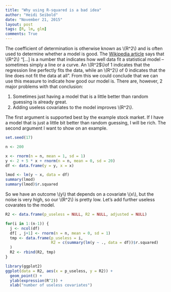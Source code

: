 ```yaml
---
title: "Why using R-squared is a bad idea"
author: "Heidi Seibold"
date: "November 21, 2015"
layout: post
tags: [R, lm, glm]
comments: True
---
```


The coefficient of determination is otherwise known as \\(R^2\\) and is often used to 
determine whether a model is good.
The [Wikipedia article](https://en.wikipedia.org/wiki/Coefficient_of_determination) 
says that \\(R^2\\) "[...]  is a number that indicates how well data fit a statistical model –
sometimes simply a line or a curve. An \\(R^2$\\)of 1 indicates that the regression line perfectly
fits the data, while an \\(R^2\\) of 0 indicates that the line does not fit the data at all".
From this we could conclude that we can use this measure to indicate how good our model
is. There are, however, 2 major problems with that conclusion:

1. Sometimes just having a model that is a little better than random guessing is already
great.
2. Adding useless covariates to the model improves \\(R^2\\).

The first argument is supported best by the example stock market. If I have a model
that is just a little bit better than random guessing, I will be rich.
The second argument I want to show on an example.

```r
set.seed(17)

n <- 200

x <- rnorm(n = n, mean = 1, sd = 1)
y <- 2 + 5 * x + rnorm(n = n, mean = 0, sd = 20)
df <- data.frame(y = y, x = x)

lmod <- lm(y ~ x, data = df)
summary(lmod)
summary(lmod)$r.squared
```

So we have an outcome \\(y\\) that depends on a covariate \\(x\\), but the noise is 
very high, so our \\(R^2\\) is pretty low. Let's add further useless covarates to the
model.


```r
R2 <- data.frame(p_useless = NULL, R2 = NULL, adjusted = NULL)

for(i in 1:(n-1)) {
  j <- ncol(df)
  df[ , j+1] <- rnorm(n = n, mean = 0, sd = 1)
  tmp <- data.frame(p_useless = i,
                    R2 = c(summary(lm(y ~ ., data = df))$r.squared)
  )
  R2 <- rbind(R2, tmp)
}

library(ggplot2)
ggplot(data = R2, aes(x = p_useless, y = R2)) + 
  geom_point() + 
  ylab(expression(R^2)) + 
  xlab("number of useless covariates")
```

